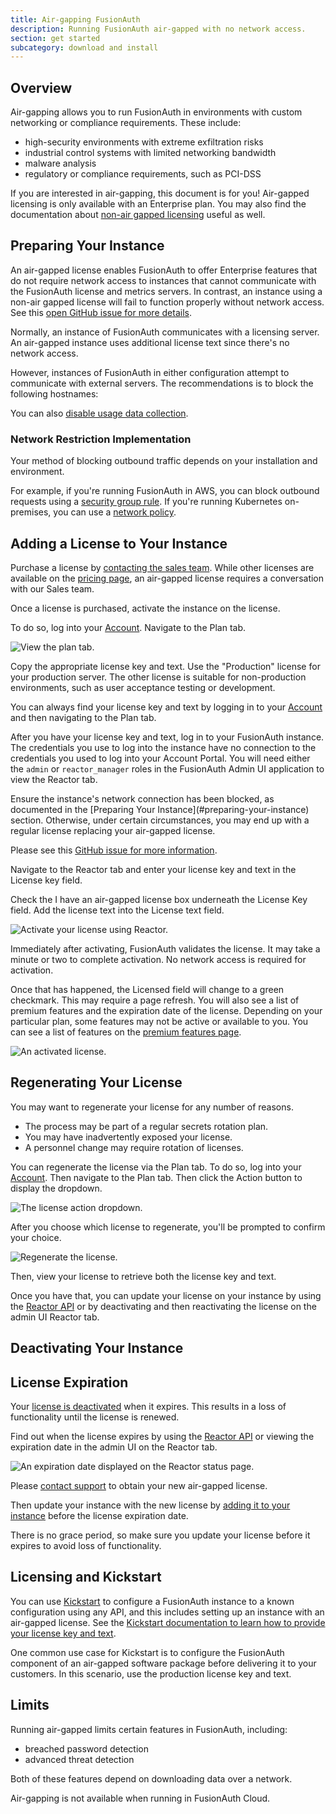 ```yaml
---
title: Air-gapping FusionAuth
description: Running FusionAuth air-gapped with no network access.
section: get started
subcategory: download and install
---
```


<EnterprisePlanBlurb />

## Overview

Air-gapping allows you to run FusionAuth in environments with custom networking or compliance requirements. These include:

* high-security environments with extreme exfiltration risks
* industrial control systems with limited networking bandwidth
* malware analysis
* regulatory or compliance requirements, such as PCI-DSS

If you are interested in air-gapping, this document is for you! Air-gapped licensing is only available with an Enterprise plan. You may also find the documentation about [non-air gapped licensing](/docs/get-started/core-concepts/licensing) useful as well.

## Preparing Your Instance

An air-gapped license enables FusionAuth to offer Enterprise features that do not require network access to instances that cannot communicate with the FusionAuth license and metrics servers. In contrast, an instance using a non-air gapped license will fail to function properly without network access. See this [open GitHub issue for more details](https://github.com/FusionAuth/fusionauth-issues/issues/3114).

Normally, an instance of FusionAuth communicates with a licensing server. An air-gapped instance uses additional license text since there's no network access.

However, instances of FusionAuth in either configuration attempt to communicate with external servers. The recommendations is to block the following hostnames:

<HostsToAllowNetworkAccessFor />

You can also [disable usage data collection](/docs/get-started/download-and-install/collected-metrics#disabling-data-collection).

### Network Restriction Implementation 

Your method of blocking outbound traffic depends on your installation and environment.

For example, if you're running FusionAuth in AWS, you can block outbound requests using a [security group rule](https://docs.aws.amazon.com/vpc/latest/userguide/vpc-security-groups.html). If you're running Kubernetes on-premises, you can use a [network policy](https://kubernetes.io/docs/concepts/services-networking/network-policies/).

## Adding a License to Your Instance

Purchase a license by [contacting the sales team](/contact). While other licenses are available on the [pricing page](/pricing), an air-gapped license requires a conversation with our Sales team.

Once a license is purchased, activate the instance on the license. 

To do so, log into your [Account](https://account.fusionauth.io/account).  Navigate to the <Breadcrumb>Plan</Breadcrumb> tab.

![View the plan tab.](/img/docs/get-started/download-and-install/plan-tab-airgapped.png)

Copy the appropriate license key and text. Use the "Production" license for your production server. The other license is suitable for non-production environments, such as user acceptance testing or development. 

You can always find your license key and text by logging in to your [Account](https://account.fusionauth.io/account) and then navigating to the <Breadcrumb>Plan</Breadcrumb> tab.

After you have your license key and text, log in to your FusionAuth instance. The credentials you use to log into the instance have no connection to the credentials you used to log into your Account Portal. You will need either the `admin` or `reactor_manager` roles in the FusionAuth Admin UI application to view the <Breadcrumb>Reactor</Breadcrumb> tab.

<Aside type="caution">
  Ensure the instance's network connection has been blocked, as documented in the [Preparing Your Instance](#preparing-your-instance) section. Otherwise, under certain circumstances, you may end up with a regular license replacing your air-gapped license.

  Please see this [GitHub issue for more information](https://github.com/FusionAuth/fusionauth-issues/issues/3105).
</Aside>

Navigate to the <Breadcrumb>Reactor</Breadcrumb> tab and enter your license key and text in the <InlineField>License key</InlineField> field.

Check the <InlineField>I have an air-gapped license</InlineField> box underneath the <InlineUIElement>License Key</InlineUIElement> field. Add the license text into the <InlineField>License text</InlineField> field.

![Activate your license using Reactor.](/img/docs/get-started/download-and-install/air-gapped-license-activate.png)

Immediately after activating, FusionAuth validates the license. It may take a minute or two to complete activation. No network access is required for activation.

Once that has happened, the <InlineField>Licensed</InlineField> field will change to a green checkmark.  This may require a page refresh. You will also see a list of premium features and the expiration date of the license. Depending on your particular plan, some features may not be active or available to you. You can see a list of features on the [premium features page](/docs/get-started/core-concepts/premium-features).

![An activated license.](/img/docs/get-started/download-and-install/air-gapped-license.png)

## Regenerating Your License

You may want to regenerate your license for any number of reasons.

* The process may be part of a regular secrets rotation plan.
* You may have inadvertently exposed your license.
* A personnel change may require rotation of licenses.

You can regenerate the license via the <Breadcrumb>Plan</Breadcrumb> tab. To do so, log into your [Account](https://account.fusionauth.io/account). Then navigate to the <Breadcrumb>Plan</Breadcrumb> tab. Then click the <InlineUIElement>Action</InlineUIElement> button to display the dropdown.

![The license action dropdown.](/img/docs/get-started/core-concepts/license-action-dropdown.png)

After you choose which license to regenerate, you'll be prompted to confirm your choice.

![Regenerate the license.](/img/docs/get-started/core-concepts/regenerate-license.png)

Then, view your license to retrieve both the license key and text.

Once you have that, you can update your license on your instance by using the [Reactor API](/docs/apis/reactor) or by deactivating and then reactivating the license on the admin UI <Breadcrumb>Reactor</Breadcrumb> tab.

## Deactivating Your Instance

<DeactivateLicense />

## License Expiration

Your [license is deactivated](#deactivating-your-instance) when it expires. This results in a loss of functionality until the license is renewed.

Find out when the license expires by using the [Reactor API](/docs/apis/reactor#retrieve-reactor-status) or viewing the expiration date in the admin UI on the <Breadcrumb>Reactor</Breadcrumb> tab.

![An expiration date displayed on the Reactor status page.](/img/docs/get-started/download-and-install/air-gapped-license-expiration.png)

Please [contact support](https://account.fusionauth.io/account/support/) to obtain your new air-gapped license. 

Then update your instance with the new license by [adding it to your instance](#adding-a-license-to-your-instance) before the license expiration date.

There is no grace period, so make sure you update your license before it expires to avoid loss of functionality.

## Licensing and Kickstart

You can use [Kickstart](/docs/get-started/download-and-install/development/kickstart) to configure a FusionAuth instance to a known configuration using any API, and this includes setting up an instance with an air-gapped license. See the [Kickstart documentation to learn how to provide your license key and text](/docs/get-started/download-and-install/development/kickstart#set-your-license-id).

One common use case for Kickstart is to configure the FusionAuth component of an air-gapped software package before delivering it to your customers. In this scenario, use the production license key and text.

## Limits

Running air-gapped limits certain features in FusionAuth, including:

* breached password detection 
* advanced threat detection

Both of these features depend on downloading data over a network.

Air-gapping is not available when running in FusionAuth Cloud.
